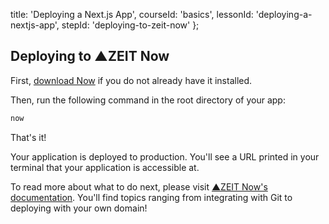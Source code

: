 
  title: 'Deploying a Next.js App',
  courseId: 'basics',
  lessonId: 'deploying-a-nextjs-app',
  stepId: 'deploying-to-zeit-now'
};

## Deploying to ▲ZEIT Now

First, [download Now](https://zeit.co/download) if you do not already have it installed.

Then, run the following command in the root directory of your app:

```bash
now
```

That's it!

Your application is deployed to production.
You'll see a URL printed in your terminal that your application is accessible at.

To read more about what to do next, please visit [▲ZEIT Now's documentation](https://zeit.co/docs#related).
You'll find topics ranging from integrating with Git to deploying with your own domain!

